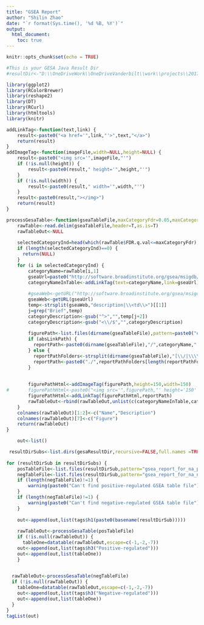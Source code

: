 ---
title: "GSEA Report"
author: "Shilin Zhao"
date: "`r format(Sys.time(), '%d %B, %Y')`"
output: 
  html_document:
    toc: true
---

<style type="text/css">
    div.datatables { height: auto !important;}
</style>

```{r setup, include=FALSE}
knitr::opts_chunk$set(echo = TRUE)
```

```{r,echo=FALSE,warning=FALSE,message=FALSE}
#This is your GESA Java Result Dir
#resultDir<-"D:\\OneDriveWork\\OneDriveVanderbilt\\work\\projects\\20170606_ShyrBrownRnaSeq\\out\\GESA\\"

library(ggplot2)
library(RColorBrewer)
library(reshape2)
library(DT)
library(RCurl)
library(htmltools)
library(knitr)

addLinkTag<-function(text,link) {
	result<-paste0("<a href='",link,"'>",text,"</a>")
	return(result)
}
addImageTag<-function(imageFile,width=NULL,height=NULL) {
	result<-paste0("<img src='",imageFile,"'")
	if (!is.null(height)) {
		result<-paste0(result," height='",height,"'")
	}
	if (!is.null(width)) {
		result<-paste0(result," width='",width,"'")
	}
	result<-paste0(result,"></img>")
	return(result)
}

processGesaTable<-function(gseaTableFile,maxCategoryFdr=0.05,maxCategory=20,absLinkPath=FALSE) {
	rawTable<-read.delim(gseaTableFile,header=T,as.is=T)
	rawTableOut<-NULL
	
	selectedCategoryInd=head(which(rawTable$FDR.q.val<=maxCategoryFdr),maxCategory)
	if (length(selectedCategoryInd)==0) {
	  return(NULL)
	}
	for (i in selectedCategoryInd) {
		categoryName=rawTable[i,1]
		gseaUrl=paste0("http://software.broadinstitute.org/gsea/msigdb/cards/",categoryName)
		categoryNameInTable<-addLinkTag(text=categoryName,link=gseaUrl)
		
		#gseaWeb<-getURL("http://software.broadinstitute.org/gsea/msigdb/cards/HALLMARK_MITOTIC_SPINDLE")
		gseaWeb<-getURL(gseaUrl)
		temp<-strsplit(gseaWeb,"description|\\<td\\>")[[1]]
		j=grep("Brief",temp)
		categoryDescription<-gsub("^>","",temp[j+2])
		categoryDescription<-gsub("<\\/$","",categoryDescription)
		
		figurePath<-list.files(dirname(gseaTableFile),pattern=paste0("enplot_",categoryName),full.names=TRUE)[1]
		if (absLinkPath) {
		  reportPath<-paste0(dirname(gseaTableFile),"/",categoryName,".html")
		} else {
		  reportPathFolders<-strsplit(dirname(gseaTableFile),"[\\/|\\\\]+")[[1]]
		  reportPath<-paste0("./",reportPathFolders[length(reportPathFolders)-1],"/",reportPathFolders[length(reportPathFolders)],"/",categoryName,".html")
		}
		
		
		figurePathHtml<-addImageTag(figurePath,height=150,width=150)
#		figurePathHtml<-paste0("<img src='",figurePath,"' height='150' width='150'></img>")
		figurePathHtml<-addLinkTag(figurePathHtml,reportPath)
		rawTableOut<-rbind(rawTableOut,unlist(c(categoryNameInTable,categoryDescription,rawTable[i,c(4,5,6,8)],figurePathHtml)))
	}
	colnames(rawTableOut)[1:2]<-c("Name","Description")
	colnames(rawTableOut)[7]<-c("Figure")
	return(rawTableOut)
}


```

```{r,echo=FALSE,results='asis'}
  	out<-list()

 resultDirSubs<-list.dirs(gesaResultDir,recursive=FALSE,full.names =TRUE)
 
for (resultDirSub in resultDirSubs) {
 	posTableFile<-list.files(resultDirSub,pattern="gsea_report_for_na_pos_\\d+\\.xls$",full.names=TRUE)
 	negTableFile<-list.files(resultDirSub,pattern="gsea_report_for_na_neg_\\d+\\.xls$",full.names=TRUE)
 	if (length(negTableFile)!=1) {
 		warning(paste0("Can't find positive-regulated GSEA table file"))
 	}
 	if (length(negTableFile)!=1) {
 		warning(paste0("Can't find negative-regulated GSEA table file"))
 	}
 	
 	out<-append(out,list(tags$h1(paste0(basename(resultDirSub)))))
 	
 	rawTableOut<-processGesaTable(posTableFile)
 	if (!is.null(rawTableOut)) {
 	  tableOne=datatable(rawTableOut,escape=c(-1,-2,-7))
    out<-append(out,list(tags$h3("Positive-regulated")))
    out<-append(out,list(tableOne))
 	}

  
  rawTableOut<-processGesaTable(negTableFile)
  if (!is.null(rawTableOut)) {
    tableOne=datatable(rawTableOut,escape=c(-1,-2,-7))
    out<-append(out,list(tags$h3("Negative-regulated")))
    out<-append(out,list(tableOne))
  }
}
tagList(out)

```
 


